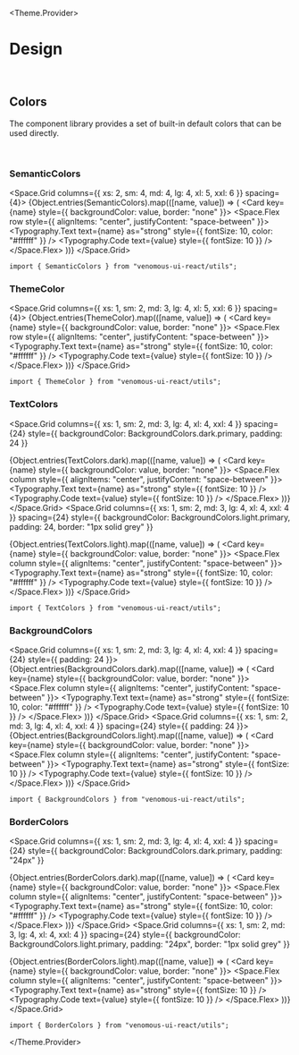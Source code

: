 

<Meta title="Design" />

<Theme.Provider>

# Design

<br />

## Colors

The component library provides a set of built-in default colors that can be used directly.

<br />

### SemanticColors

<Space.Grid columns={{ xs: 2, sm: 4, md: 4, lg: 4, xl: 5, xxl: 6 }} spacing={4}>
  {Object.entries(SemanticColors).map(([name, value]) => (
    <Card key={name} style={{ backgroundColor: value, border: "none" }}>
      <Space.Flex row style={{ alignItems: "center", justifyContent: "space-between" }}>
        <Typography.Text text={name} as="strong" style={{ fontSize: 10, color: "#ffffff" }} />
        <Typography.Code text={value} style={{ fontSize: 10 }} />
      </Space.Flex>
    </Card>
  ))}
</Space.Grid>

```tsx
import { SemanticColors } from "venomous-ui-react/utils";
```

### ThemeColor

<Space.Grid columns={{ xs: 1, sm: 2, md: 3, lg: 4, xl: 5, xxl: 6 }} spacing={4}>
  {Object.entries(ThemeColor).map(([name, value]) => (
    <Card key={name} style={{ backgroundColor: value, border: "none" }}>
      <Space.Flex row style={{ alignItems: "center", justifyContent: "space-between" }}>
        <Typography.Text text={name} as="strong" style={{ fontSize: 10, color: "#ffffff" }} />
        <Typography.Code text={value} style={{ fontSize: 10 }} />
      </Space.Flex>
    </Card>
  ))}
</Space.Grid>

```tsx
import { ThemeColor } from "venomous-ui-react/utils";
```

### TextColors

<Space.Grid
  columns={{ xs: 1, sm: 2, md: 3, lg: 4, xl: 4, xxl: 4 }}
  spacing={24}
  style={{ backgroundColor: BackgroundColors.dark.primary, padding: 24 }}
>
  {Object.entries(TextColors.dark).map(([name, value]) => (
    <Card key={name} style={{ backgroundColor: value, border: "none" }}>
      <Space.Flex column style={{ alignItems: "center", justifyContent: "space-between" }}>
        <Typography.Text text={name} as="strong" style={{ fontSize: 10 }} />
        <Typography.Code text={value} style={{ fontSize: 10 }} />
      </Space.Flex>
    </Card>
  ))}
</Space.Grid>
<Space.Grid
  columns={{ xs: 1, sm: 2, md: 3, lg: 4, xl: 4, xxl: 4 }}
  spacing={24}
  style={{ backgroundColor: BackgroundColors.light.primary, padding: 24, border: "1px solid grey" }}
>
  {Object.entries(TextColors.light).map(([name, value]) => (
    <Card key={name} style={{ backgroundColor: value, border: "none" }}>
      <Space.Flex column style={{ alignItems: "center", justifyContent: "space-between" }}>
        <Typography.Text text={name} as="strong" style={{ fontSize: 10, color: "#ffffff" }} />
        <Typography.Code text={value} style={{ fontSize: 10 }} />
      </Space.Flex>
    </Card>
  ))}
</Space.Grid>

```tsx
import { TextColors } from "venomous-ui-react/utils";
```

### BackgroundColors

<Space.Grid columns={{ xs: 1, sm: 2, md: 3, lg: 4, xl: 4, xxl: 4 }} spacing={24} style={{ padding: 24 }}>
  {Object.entries(BackgroundColors.dark).map(([name, value]) => (
    <Card key={name} style={{ backgroundColor: value, border: "none" }}>
      <Space.Flex column style={{ alignItems: "center", justifyContent: "space-between" }}>
        <Typography.Text text={name} as="strong" style={{ fontSize: 10, color: "#ffffff" }} />
        <Typography.Code text={value} style={{ fontSize: 10 }} />
      </Space.Flex>
    </Card>
  ))}
</Space.Grid>
<Space.Grid columns={{ xs: 1, sm: 2, md: 3, lg: 4, xl: 4, xxl: 4 }} spacing={24} style={{ padding: 24 }}>
  {Object.entries(BackgroundColors.light).map(([name, value]) => (
    <Card key={name} style={{ backgroundColor: value, border: "none" }}>
      <Space.Flex column style={{ alignItems: "center", justifyContent: "space-between" }}>
        <Typography.Text text={name} as="strong" style={{ fontSize: 10 }} />
        <Typography.Code text={value} style={{ fontSize: 10 }} />
      </Space.Flex>
    </Card>
  ))}
</Space.Grid>

```tsx
import { BackgroundColors } from "venomous-ui-react/utils";
```

### BorderColors

<Space.Grid
  columns={{ xs: 1, sm: 2, md: 3, lg: 4, xl: 4, xxl: 4 }}
  spacing={24}
  style={{ backgroundColor: BackgroundColors.dark.primary, padding: "24px" }}
>
  {Object.entries(BorderColors.dark).map(([name, value]) => (
    <Card key={name} style={{ backgroundColor: value, border: "none" }}>
      <Space.Flex column style={{ alignItems: "center", justifyContent: "space-between" }}>
        <Typography.Text text={name} as="strong" style={{ fontSize: 10, color: "#ffffff" }} />
        <Typography.Code text={value} style={{ fontSize: 10 }} />
      </Space.Flex>
    </Card>
  ))}
</Space.Grid>
<Space.Grid
  columns={{ xs: 1, sm: 2, md: 3, lg: 4, xl: 4, xxl: 4 }}
  spacing={24}
  style={{ backgroundColor: BackgroundColors.light.primary, padding: "24px", border: "1px solid grey" }}
>
  {Object.entries(BorderColors.light).map(([name, value]) => (
    <Card key={name} style={{ backgroundColor: value, border: "none" }}>
      <Space.Flex column style={{ alignItems: "center", justifyContent: "space-between" }}>
        <Typography.Text text={name} as="strong" style={{ fontSize: 10 }} />
        <Typography.Code text={value} style={{ fontSize: 10 }} />
      </Space.Flex>
    </Card>
  ))}
</Space.Grid>

```tsx
import { BorderColors } from "venomous-ui-react/utils";
```

</Theme.Provider>
